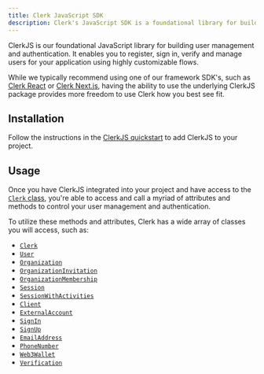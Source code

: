 ```yaml
---
title: Clerk JavaScript SDK
description: Clerk's JavaScript SDK is a foundational library for building user management and authentication.
---
```


ClerkJS is our foundational JavaScript library for building user management and authentication. It enables you to register, sign in, verify and manage users for your application using highly customizable flows.

While we typically recommend using one of our framework SDK's, such as [Clerk React](/docs/quickstarts/react) or [Clerk Next.js](/docs/quickstarts/nextjs), having the ability to use the underlying ClerkJS package provides more freedom to use Clerk how you best see fit.

## Installation

Follow the instructions in the [ClerkJS quickstart](/docs/quickstarts/javascript) to add ClerkJS to your project.

## Usage

Once you have ClerkJS integrated into your project and have access to the [`Clerk` class](/docs/references/javascript/clerk/clerk), you're able to access and call a myriad of attributes and methods to control your user management and authentication.

To utilize these methods and attributes, Clerk has a wide array of classes you will access, such as:

- [`Clerk`](/docs/references/javascript/clerk/clerk)
- [`User`](/docs/references/javascript/user/user)
- [`Organization`](/docs/references/javascript/organization/organization)
- [`OrganizationInvitation`](/docs/references/javascript/organization-invitation)
- [`OrganizationMembership`](/docs/references/javascript/organization-membership)
- [`Session`](/docs/references/javascript/session)
- [`SessionWithActivities`](docs/references/javascript/types/session-with-activities)
- [`Client`](/docs/references/javascript/client)
- [`ExternalAccount`](/docs/references/javascript/types/external-account)
- [`SignIn`](/docs/references/javascript/sign-in/sign-in)
- [`SignUp`](/docs/references/javascript/sign-up/sign-up)
- [`EmailAddress`](/docs/references/javascript/types/email-address)
- [`PhoneNumber`](/docs/references/javascript/types/phone-number)
- [`Web3Wallet`](/docs/references/javascript/types/web3-wallet)
- [`Verification`](/docs/references/javascript/types/verification)
